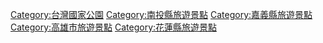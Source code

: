 {{Catnav|頁面分類|...|公園類型|國家公園|台灣國家公園}}
{{Catnav|頁面分類|...|台灣|台灣地理|台灣國家公園}}
{{Catnav|頁面分類|...|台灣|台灣環境|台灣自然保育|台灣國家公園}}
{{Catnav|頁面分類|...|台灣|台灣旅遊|台灣旅遊景點|台灣國家公園}}
{{catmore}}

[[Category:台灣國家公園|Category:台灣國家公園]]
[[Category:南投縣旅遊景點|Category:南投縣旅遊景點]]
[[Category:嘉義縣旅遊景點|Category:嘉義縣旅遊景點]]
[[Category:高雄市旅遊景點|Category:高雄市旅遊景點]]
[[Category:花蓮縣旅遊景點|Category:花蓮縣旅遊景點]]